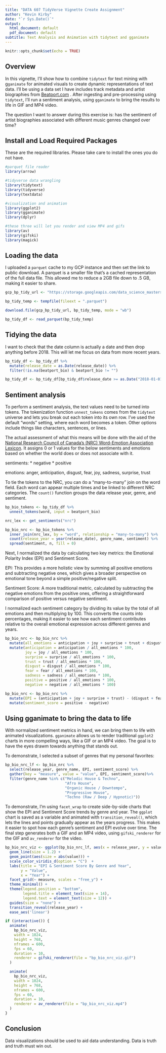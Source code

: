 ```yaml
---
title: "DATA 607 TidyVerse Vignette Create Assignment"
author: "Kevin Kirby"
date: "`r Sys.Date()`"
output:
  html_document: default
  pdf_document: default
subtitle: Text Analysis and Animation with tidytext and gganimate
---
```


```r
knitr::opts_chunk$set(echo = TRUE)
```

## Overview 

In this vignette, I’ll show how to combine `tidytext` for text mining with g`ganimate` for animated visuals to create dynamic representations of text data. I’ll be using a data set I have includes track metadata and artist biographies from [Beatport.com](https://www.beatport.com/) . After ingesting and pre-processing using `tidytext`, I’ll run a sentiment analysis, using `gganimate` to bring the results to life in GIF and MP4 video.

The question I want to answer during this exercise is: has the sentiment of artist biographies associated with different music genres changed over time?

## Install and Load Required Packages

These are the required libraries. Please take care to install the ones you do not have.

```r
#parquet file reader
library(arrow)

#tidyverse data wrangling
library(tidytext)
library(tidyverse)
library(textdata)

#visualization and animation
library(ggplot2)
library(gganimate)
library(dplyr)

#these three will let you render and view MP4 and gifs
library(av)
library(gifski)
library(magick)
```


## Loading the data

I uploaded a `parquet` cache to my GCP instance and then set the link to public download. A parquet is a smaller file that's a cached representation of the full data file. This allowed me to reduce a 2GB file down to .5 GB, making it easier to share.

```r

gcp_bp_tidy_url <- "https://storage.googleapis.com/data_science_masters_files/2024_fall/data_607_data_management/tidyverse_create_extend/bp_text_tidy.parquet"

bp_tidy_temp <- tempfile(fileext = ".parquet")

download.file(gcp_bp_tidy_url, bp_tidy_temp, mode = "wb")

bp_tidy_df <- read_parquet(bp_tidy_temp)

```


## Tidying the data

I want to check that the date column is actually a date and then drop anything before 2018. This will let me focus on data from more recent years. 

```r
bp_tidy_df <- bp_tidy_df %>%
  mutate(release_date = as.Date(release_date)) %>%
  filter(!is.na(beatport_bio) & beatport_bio != "")

bp_tidy_df <- bp_tidy_df[bp_tidy_df$release_date >= as.Date("2018-01-01"), ]

```

## Sentiment analysis

To perform a sentiment analysis, the text values need to be turned into tokens. The tokenization function `unnest_tokens` comes from the `tidytext` universe and lets you break out each token into its own row. I've used the default "words" setting, where each word becomes a token. Other options include things like characters, sentences, or lines. 

The actual assessment of what this means will be done with the aid of the [National Research Council of Canada's (NRC) Word-Emotion Association Lexicon](https://www.saifmohammad.com/WebPages/NRC-Emotion-Lexicon.htm). It assigns 0 or 1 values for the below sentiments and emotions based on whether the world does or does not associate with it. 

sentiments:
* negative
* positive

emotions: anger, anticipation, disgust, fear, joy, sadness, surprise, trust

To tie the tokens to the NRC, you can do a "many-to-many" join on the word field. Each word can appear multiple times and be linked to different NRC categories. The `count()` function groups the data release year, genre, and sentiment.


```r
bp_bio_tokens <- bp_tidy_df %>%
  unnest_tokens(word, input = beatport_bio) 

nrc_lex <- get_sentiments("nrc")

bp_bio_nrc <- bp_bio_tokens %>%
  inner_join(nrc_lex, by = "word", relationship = "many-to-many") %>%
  count(release_year = year(release_date), genre_name, sentiment) %>%
  spread(sentiment, n, fill = 0)

```

Next, I normalized the data by calculating two key metrics: the Emotional Polarity Index (EPI) and Sentiment Score.

EPI: This provides a more holistic view by summing all positive emotions and subtracting negative ones, which gives a broader perspective on emotional tone beyond a simple positive/negative split.

Sentiment Score: A more traditional metric, calculated by subtracting the negative emotions from the positive ones, offering a straightforward comparison of positive versus negative sentiment.

I normalized each sentiment category by dividing its value by the total of all emotions and then multiplying by 100. This converts the counts into percentages, making it easier to see how each sentiment contributes relative to the overall emotional expression across different genres and years.

```r

bp_bio_nrc <- bp_bio_nrc %>%
  mutate(all_emotions = anticipation + joy + surprise + trust + disgust + fear + sadness) %>%
  mutate(anticipation = anticipation / all_emotions * 100,
         joy = joy / all_emotions * 100,
         surprise = surprise / all_emotions * 100,
         trust = trust / all_emotions * 100,
         disgust = disgust / all_emotions * 100,
         fear = fear / all_emotions * 100,
         sadness = sadness / all_emotions * 100,
         positive = positive / all_emotions * 100,
         negative = negative / all_emotions * 100)

bp_bio_nrc <- bp_bio_nrc %>%
  mutate(EPI = (anticipation + joy + surprise + trust) - (disgust + fear + sadness)) %>%
  mutate(sentiment_score = positive - negative)

```


## Using gganimate to bring the data to life

With normalized sentiment metrics in hand, we can bring them to life with animated visualizations. `gganimate` allows us to render traditional `ggplot2` charts in more compelling ways, like a GIF or an MP4 video. The goal is to have the eyes drawm towards anything that stands out.

To demonstrate, I selected a subset of genres that my personal favorites:

```r
bp_bio_nrc_lf <- bp_bio_nrc %>%
  select(release_year, genre_name, EPI, sentiment_score) %>%
  gather(key = "measure", value = "value", EPI, sentiment_score)%>%
  filter(genre_name %in% c("Melodic House & Techno", 
                           "Afro House", 
                           "Organic House / Downtempo", 
                           "Progressive House", 
                           "Techno (Raw / Deep / Hypnotic)"))

```


To demonstrate, I’m using `facet_wrap` to create side-by-side charts that show the EPI and Sentiment Score trends by genre and year. The `ggplot` chart is saved as a variable and animated with `transition_reveal()`, which lets the lines and points gradually appear as the years progress. This makes it easier to spot how each genre’s sentiment and EPI evolve over time. The final step generates both a GIF and an MP4 video, using `gifski_renderer` for the GIF and `av_renderer` for the video.

```r

bp_bio_nrc_viz <- ggplot(bp_bio_nrc_lf, aes(x = release_year, y = value, color = genre_name, group = genre_name)) +
  geom_line(size = 1.2) +
  geom_point(aes(size = abs(value))) +
  scale_color_viridis_d(option = "C")  +
  labs(title = "EPI & Sentiment Score By Genre and Year", 
       y = "Value", 
       x = "Year") +
  facet_grid(~ measure, scales = "free_y") +
  theme_minimal() +
  theme(legend.position = "bottom",
        legend.title = element_text(size = 14),
        legend.text = element_text(size = 12)) + 
  guides(size = "none") + 
  transition_reveal(release_year) +
  ease_aes('linear')

if (interactive()) {
  animate(
    bp_bio_nrc_viz,
    width = 1024,
    height = 768,
    nframes = 600,
    fps = 60,
    duration = 10,
    renderer = gifski_renderer(file = "bp_bio_nrc_viz.gif")
  )

  animate(
    bp_bio_nrc_viz,
    width = 1024,
    height = 768,
    nframes = 600,
    fps = 60,
    duration = 10,
    renderer = av_renderer(file = "bp_bio_nrc_viz.mp4")
  )
}

```

## Conclusion

Data visualizations should be used to aid data understanding. Data is truth and truth must win out.
